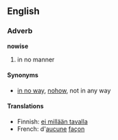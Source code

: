 ==English==
===Adverb===
'''nowise'''
#in no manner

====Synonyms====
*[[in no way]], [[nohow]], not in any way

====Translations====
*Finnish: [[ei millään tavalla]]
*French: d'[[aucun]]e [[façon]]